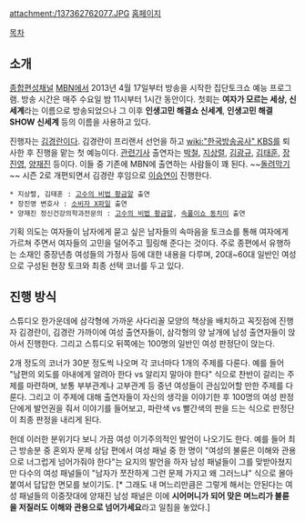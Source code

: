 attachment:/137362762077.JPG
[http://www.mbn.co.kr/pages/vod/programMain.php?progCode=614 홈페이지]

[[목차]]
== 소개 ==
[[종합편성채널]] [[MBN]]에서 2013년 4월 17일부터 방송을 시작한 집단토크쇼 예능 프로그램. 방송 시간은 매주 수요일 밤 11시부터 1시간 동안이다. 첫회는 '''여자가 모르는 세상, 신세계'''라는 이름으로 방송되었으나 그 이후 '''인생고민 해결쇼 신세계''', '''인생고민 해결SHOW 신세계''' 등의 이름을 사용하고 있다.

진행자는 [[김경란]]이다. 김경란이 프리랜서 선언을 하고 [[wiki:"한국방송공사" KBS]]를 퇴사한 후 진행을 맡는 첫 예능이다. [http://news.naver.com/main/read.nhn?mode=LSD&mid=sec&sid1=106&oid=014&aid=0002855763 관련기사] 출연자는 [[박철]], [[지상렬]], [[김광규]], [[김태훈]], [[장진영]], [[양재진]] 등이다. 이들 중 기존에 MBN에 출연하는 사람들이 꽤 된다. ~~[[돌려막기]]~~
시즌 2로 개편되면서 김경란 후임으로 [[이승연]]이 진행한다.

 * 지상렬, 김태훈 : [[고수의 비법 황금알]] 출연
 * 장진영 변호사 : [[소비자 X파일]] 출연
 * 양재진 정신건강의학과전문의 : [[고수의 비법 황금알]], [[속풀이쇼 동치미]] 출연

기획 의도는 여자들이 남자에게 묻고 싶은 남자들의 속마음을 토크쇼를 통해 여자에게 가르쳐 주면서 여자들의 고민을 덜어주고 힐링해 준다는 것이다. 주로 종편에서 유행하는 소재인 중장년층 여성들의 가정사 등에 대한 내용을 다루며, 20대~60대 일반인 여성으로 구성된 현장 토크와 최종 선택 코너를 두고 있다.

== 진행 방식 ==
스튜디오 한가운데에 삼각형에 가까운 사다리꼴 모양의 책상을 배치하고 꼭짓점에 진행자 김경란이, 김경란 가까이에 여성 출연자들이, 삼각형의 양 날개에 남성 출연자들이 앉아서 진행한다. 그리고 스튜디오 뒤쪽에는 100명의 일반인 여성 판정단이 앉는다.

2개 정도의 코너가 30분 정도씩 나오며 각 코너마다 1개의 주제를 다룬다. 예를 들어 "남편의 외도를 아내에게 알려아 한다 vs 알리지 말아야 한다" 식으로 찬반이 갈리는 주제를 마련하며, 보통 부부관계나 고부관계 등 중년 여성들이 관심있어할 만한 주제를 다룬다. 그리고 이 주제에 대해 출연자들이 자신의 생각을 이야기한 후 100명의 여성 판정단에게 발언권을 줘서 이야기를 들어보고, 파란색 vs 빨간색의 판을 드는 식으로 판정단이 최종 판정을 내리게 된다.

헌데 이러한 분위기다 보니 가끔 여성 이기주의적인 발언이 나오기도 한다. 예를 들어 최근 방송분 중 혼외자 문제 상담 편에서 여성 패널 중 한 명이 "여성의 불륜은 이해와 관용으로 너그럽게 넘어가줘야 한다"는 요지의 발언을 하자 남성 패널들이 그를 맞받아쳤지만 다수의 여성 패널들이 "남자가 쪼잔하게 그런 문제 가지고 왜 그러느냐" 식으로 몰아붙여서 답답한 면모를 보이기도. [* 그래도 내 며느리만큼은 그렇게 해서는 안된다는 여성 패널들의 이중잣대에 양재진 남성 패널은 이에 '''시어머니가 되어 맞은 며느리가 불륜을 저질러도 이해와 관용으로 넘어가세요'''라고 일침을 놓았다.]
